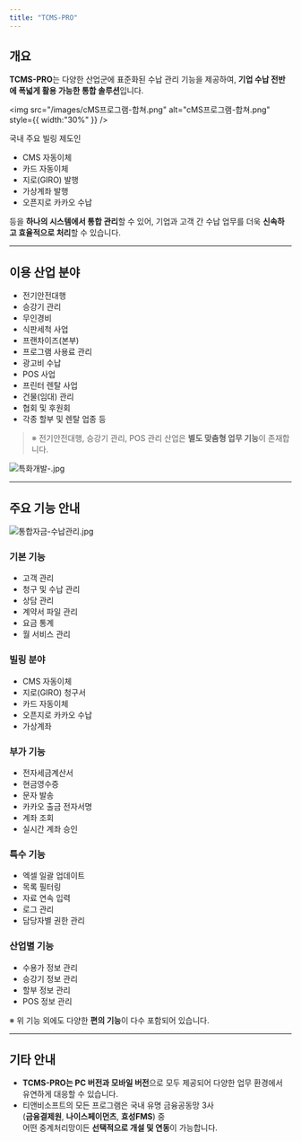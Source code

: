```yaml
---
title: "TCMS-PRO"
---
```


## 개요

**TCMS-PRO**는 다양한 산업군에 표준화된 수납 관리 기능을 제공하여, **기업 수납 전반에 폭넓게 활용 가능한 통합 솔루션**입니다.

<img
  src="/images/cMS프로그램-합쳐.png"
  alt="cMS프로그램-합쳐.png"
  style={{ width:"30%" }}
/>

국내 주요 빌링 제도인

- CMS 자동이체
- 카드 자동이체
- 지로(GIRO) 발행
- 가상계좌 발행
- 오픈지로 카카오 수납

등을 **하나의 시스템에서 통합 관리**할 수 있어, 기업과 고객 간 수납 업무를 더욱 **신속하고 효율적으로 처리**할 수 있습니다.

---

## 이용 산업 분야

- 전기안전대행
- 승강기 관리
- 무인경비
- 식판세척 사업
- 프랜차이즈(본부)
- 프로그램 사용료 관리
- 광고비 수납
- POS 사업
- 프린터 렌탈 사업
- 건물(임대) 관리
- 협회 및 후원회
- 각종 할부 및 렌탈 업종 등

> ※ 전기안전대행, 승강기 관리, POS 관리 산업은 **별도 맞춤형 업무 기능**이 존재합니다.

![특화개발-.jpg](/images/특화개발-.jpg)

---

## 주요 기능 안내

![통합자금-수납관리.jpg](/images/통합자금-수납관리.jpg)

### 기본 기능

- 고객 관리
- 청구 및 수납 관리
- 상담 관리
- 계약서 파일 관리
- 요금 통계
- 월 서비스 관리

### 빌링 분야

- CMS 자동이체
- 지로(GIRO) 청구서
- 카드 자동이체
- 오픈지로 카카오 수납
- 가상계좌

### 부가 기능

- 전자세금계산서
- 현금영수증
- 문자 발송
- 카카오 출금 전자서명
- 계좌 조회
- 실시간 계좌 승인

### 특수 기능

- 엑셀 일괄 업데이트
- 목록 필터링
- 자료 연속 입력
- 로그 관리
- 담당자별 권한 관리

### 산업별 기능

- 수용가 정보 관리
- 승강기 정보 관리
- 할부 정보 관리
- POS 정보 관리

※ 위 기능 외에도 다양한 **편의 기능**이 다수 포함되어 있습니다.

---

## 기타 안내

- **TCMS-PRO는 PC 버전과 모바일 버전**으로 모두 제공되어 다양한 업무 환경에서 유연하게 대응할 수 있습니다.
- 티앤비소프트의 모든 프로그램은 국내 유명 금융공동망 3사\
  (**금융결제원**, **나이스페이먼츠**, **효성FMS**) 중\
  어떤 중계처리망이든 **선택적으로 개설 및 연동**이 가능합니다.